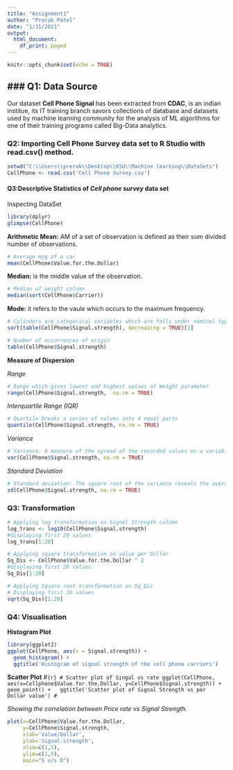 ---
title: "Assignment1"
author: "Prerak Patel"
date: "1/31/2021"
output:
  html_document:
    df_print: paged
---

```{r setup, include=FALSE}
knitr::opts_chunk$set(echo = TRUE)
```

### Q1: Data Source  
--------------------------
Our dataset **Cell Phone Signal** has been extracted from **CDAC**, is an indian  institue, its IT training branch savors collections of database and datasets used by machine learning community for the analysis of ML algorithms for one of their training programs called Big-Data analytics.


### Q2: Importing Cell Phone Survey data set to R Studio with read.csv() method.

```{r cell phone survey}
setwd("C:\\Users\\prerak\\Desktop\\KSU\\Machine learning\\DataSets")
CellPhone <- read.csv('Cell Phone Survey.csv')
```
#### Q3:Descriptive Statistics of *Cell phone survey* data set 
Inspecting DataSet 
```{r}
library(dplyr)
glimpse(CellPhone)
```
**Arithmetic Mean:** AM of a set of observation is defined as their sum divided number of observations. 
```{r}
# Average mpg of a car
mean(CellPhone$Value.for.the.Dollar)
```
**Median:** is the middle value of the observation.
```{r}
# Median of weight column
median(sort(CellPhone$Carrier))
```
 **Mode:** it refers to the vaule which occurs to the maximum frequency. 
```{r}
# Cylinders are categorical variables which are falls under nominal type of data
sort(table(CellPhone$Signal.strength), decreasing = TRUE)[1]

# Number of occurrences of origin
table(CellPhone$Signal.strength)
```
 **Measure of Dispersion** 
 
  *Range*
```{r}
# Range which gives lowest and highest values of Weight parameter
range(CellPhone$Signal.strength,  na.rm = TRUE)
```
  *Interquartile Range (IQR)* 
```{r}
# Quartile breaks a series of values into 4 equal parts
quantile(CellPhone$Signal.strength, na.rm = TRUE)
```
*Variance* 
```{r}
# Variance: A measure of the spread of the recorded values on a variable
var(CellPhone$Signal.strength, na.rm = TRUE)
```
*Standard Deviation* 
```{r}
# Standard deviation: The square root of the variance reveals the average deviation of the observations from the mean
sd(CellPhone$Signal.strength, na.rm = TRUE)
```

### Q3: Transformation  
```{r}
# Applying log transformation on Signal Strength column
log_trans <- log10(CellPhone$Signal.strength)
#displaying first 20 values
log_trans[1:20]

# Applying square transformation on value per Dollar
Sq_Dis <- CellPhone$Value.for.the.Dollar ^ 2
#displaying first 20 values
Sq_Dis[1:20]

# Applying Square root transformation on Sq_Dis
# Displaying first 20 values
sqrt(Sq_Dis)[1:20]
```

### Q4: Visualisation 

**Histogram Plot**
```{r}
library(ggplot2)
ggplot(CellPhone, aes(x = Signal.strength)) +
  geom_histogram() + 
  ggtitle('Histogram of signal strength of the cell phone carriers')
```

**Scatter Plot**
#```{r}
# Scatter plot of Singal vs rate
ggplot(CellPhone, aes(x=Cellphone$Value.for.the.Dollar, y=CellPhone$Signal.strength)) + 
  geom_point() +
  ggtitle('Scatter plot of Signal Strength vs per Dollar value')
#```

*Showing the correlation between Price rate vs Signal Strength.* 
```{r}
plot(x=CellPhone$Value.for.the.Dollar,
     y=CellPhone$Signal.strength,
     xlab='Value/Dollar',
     ylab='Signal.strength',
     xlim=c(1,5),
     ylim=c(1,5),
     main="S v/s D")
```



